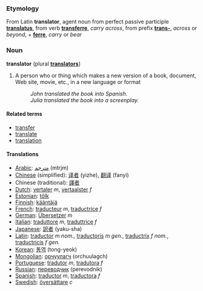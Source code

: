 ===Etymology===
From Latin '''translator''', agent noun from perfect passive participle '''[[translatus]]''', from verb '''[[transferre]]''', ''carry across'', from prefix '''[[trans-]]''', ''across'' or ''beyond'', + '''[[ferre]]''', ''carry'' or ''bear''

===Noun===
'''translator''' (plural '''[[translators]]''')

#A person who or thing which makes a new version of a book, document, Web site, movie, etc., in a new language or format
#: ''John translated the book into Spanish.''
#: ''Julia translated the book into a screenplay.''

====Related terms====
*[[transfer]]
*[[translate]]
*[[translation]]


====Translations====
*[[Arabic]]: [[مترجم]] (mtrjm)
*[[Chinese]] (simplified): [[译者]] (yizhe), [[翻译]] (fanyi)
*Chinese (traditional): [[譯者]]
*[[Dutch]]: [[vertaler]] ''m'', [[vertaalster]] ''f''
*[[Estonian]]: [[tõlk]]
*[[Finnish]]: [[kääntäjä]]
*[[French]]: [[traducteur]] ''m'', [[traductrice]] ''f''
*[[German]]: [[Übersetzer]] ''m''
*[[Italian]]: [[traduttore]] ''m'', [[traduttrice]] ''f''
*[[Japanese]]: [[訳者]] (yaku-sha)
*[[Latin]]: [[traductor]] ''m nom.'', [[traductoris]] ''m gen.'', [[traductrix]] ''f nom.'', [[traductricis]] ''f gen.''
*[[Korean]]: [[통역]] (tong-yeok)
*[[Mongolian]]: [[орчуулагч]] (orchuulagch)
*[[Portuguese]]: [[tradutor]] ''m'', [[tradutora]] ''f''
*[[Russian]]: [[переводчик]] (perevodnik)
*[[Spanish]]: [[traductor]] ''m'', [[traductora]] ''f''
*[[Swedish]]: [[översättare]] ''c''